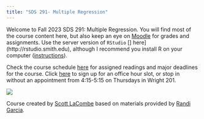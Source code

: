 ```yaml
---
title: "SDS 291- Multiple Regression"
---
```


Welcome to Fall 2023 SDS 291: Multiple Regression. You will find most of the course content here, but also keep an eye on [Moodle](http://moodle.smith.edu) for grades and assignments. Use the server version of `RStudio` \[\] here\](http://rstudio.smith.edu), although I recommend you install R on your computer ([instructions](https://smithcollege-sds.github.io/sds100/lab_01_setup.html)).

Check the course schedule [here](https://docs.google.com/spreadsheets/d/148AKHY_3sfFzWpG17-OkK2TiI5QiCSd9whtTZPhfKt0/edit?usp=sharing) for assigned readings and major deadlines for the course. Click [here](https://calendar.google.com/calendar/u/0/selfsched?sstoken=UUVsekFOdmJUYzVyfGRlZmF1bHR8MGY0NWUyMWJlMTk3M2ExMzc4YTdmMzM1NGI0MDY5Zjc) to sign up for an office hour slot, or stop in without an appointment from 4:15-5:15 on Thursdays in Wright 201.

![](https://imgs.xkcd.com/comics/human_subjects.png)

Course created by [Scott LaCombe](https://www.smith.edu/academics/faculty/scott-lacombe) based on materials provided by [Randi Garcia](https://www.smith.edu/academics/faculty/randi-garcia).
